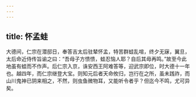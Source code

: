 ```yaml
---
---
---
```

title: 怀孟蛙
---




大德间，仁宗在潜邸日，奉答吉太后驻辇怀孟，特苦群蛙乱喧，终夕无寐，翼旦，太后命近侍传旨谕之曰：“吾母子方愦愦，蛙忍恼人耶？自后其毋再鸣。”故至今此地虽有蛙而不作声。后仁宗入京，诛安西王阿难答等，迎武宗即位，时大德十一年也。越四年，而仁宗继登大宝。则知元后者天命攸归，岂行在之所，虽未践祚，而山川鬼神已阴来相之，不然，则虫鱼微物耳，又能听令者乎？但迄今不鸣，尤可异矣。